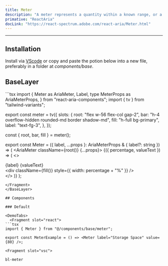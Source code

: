 ```yaml
---
title: Meter
description: "A meter represents a quantity within a known range, or a fractional value."
primative: "ReactAria"
docLink: "https://react-spectrum.adobe.com/react-aria/Meter.html"
---
```

---

<MdxExample>
  <MeterExample client:load/>
</MdxExample>

## Installation

Install via [VScode](/docs/getting-started/vsc) or copy and paste the potion below into a new file, preferably in a folder at _components/base_.

## BaseLayer

<BaseLayer>
<Fragment slot="contentSlot">
```tsx
import {
  Meter as AriaMeter,
  Label,
  type MeterProps as AriaMeterProps,
} from "react-aria-components";
import { tv } from "tailwind-variants";

export const meter = tv({
  slots: {
    root: "flex w-56 flex-col gap-2",
    bar: "h-4 overflow-hidden rounded-md border shadow-md",
    fill: "h-full bg-primary",
    label: "text-fg-3",
  },
});

const { root, bar, fill } = meter();

export const Meter = ({
  label,
  ...props
}: AriaMeterProps & { label?: string }) => (
  <AriaMeter className={root()} {...props}>
    {({ percentage, valueText }) => (
      <>
        <div className="flex justify-between">
          <Label className="text-fg">{label}</Label>
          <span className="value">{valueText}</span>
        </div>
        <div className={bar()}>
          <div className={fill()} style={{ width: percentage + "%" }} />
        </div>
      </>
    )}
  </AriaMeter>
);

```
</Fragment>
</BaseLayer>

## Components

### Default 

<DemoTabs>
  <Fragment slot="react">
```tsx
import { Meter } from "@/components/base/meter";

export const MeterExample = () => <Meter label="Storage Space" value={80} />;

```
  </Fragment>

    <Fragment slot="vsc">
```bash
bl-meter
```
  </Fragment>
</DemoTabs>


